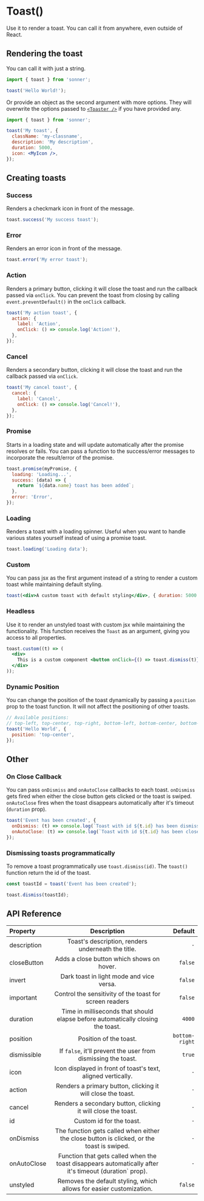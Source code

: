 
# Toast()

Use it to render a toast. You can call it from anywhere, even outside of React.

## Rendering the toast

You can call it with just a string.

```jsx
import { toast } from 'sonner';

toast('Hello World!');
```

Or provide an object as the second argument with more options. They will overwrite the options passed to [`<Toaster />`](/toaster) if you have provided any.

```jsx
import { toast } from 'sonner';

toast('My toast', {
  className: 'my-classname',
  description: 'My description',
  duration: 5000,
  icon: <MyIcon />,
});
```

## Creating toasts

### Success

Renders a checkmark icon in front of the message.

```jsx
toast.success('My success toast');
```

### Error

Renders an error icon in front of the message.

```jsx
toast.error('My error toast');
```

### Action

Renders a primary button, clicking it will close the toast and run the callback passed via `onClick`. You can prevent the toast from closing by calling `event.preventDefault()` in the `onClick` callback.

```jsx
toast('My action toast', {
  action: {
    label: 'Action',
    onClick: () => console.log('Action!'),
  },
});
```

### Cancel

Renders a secondary button, clicking it will close the toast and run the callback passed via `onClick`.

```jsx
toast('My cancel toast', {
  cancel: {
    label: 'Cancel',
    onClick: () => console.log('Cancel!'),
  },
});
```

### Promise

Starts in a loading state and will update automatically after the promise resolves or fails.
You can pass a function to the success/error messages to incorporate the result/error of the promise.

```jsx
toast.promise(myPromise, {
  loading: 'Loading...',
  success: (data) => {
    return `${data.name} toast has been added`;
  },
  error: 'Error',
});
```

### Loading

Renders a toast with a loading spinner. Useful when you want to handle various states yourself instead of using a promise toast.

```jsx
toast.loading('Loading data');
```

### Custom

You can pass jsx as the first argument instead of a string to render a custom toast while maintaining default styling.

```jsx
toast(<div>A custom toast with default styling</div>, { duration: 5000 });
```

### Headless

Use it to render an unstyled toast with custom jsx while maintaining the functionality. This function receives the `Toast` as an argument, giving you access to all properties.

```jsx
toast.custom((t) => (
  <div>
    This is a custom component <button onClick={() => toast.dismiss(t)}>close</button>
  </div>
));
```

### Dynamic Position

You can change the position of the toast dynamically by passing a `position` prop to the toast
function. It will not affect the positioning of other toasts.

```jsx
// Available positions:
// top-left, top-center, top-right, bottom-left, bottom-center, bottom-right
toast('Hello World', {
  position: 'top-center',
});
```

## Other

### On Close Callback

You can pass `onDismiss` and `onAutoClose` callbacks to each toast. `onDismiss` gets fired when either the close button gets clicked or the toast is swiped. `onAutoClose` fires when the toast disappears automatically after it's timeout (`duration` prop).

```jsx
toast('Event has been created', {
  onDismiss: (t) => console.log(`Toast with id ${t.id} has been dismissed`),
  onAutoClose: (t) => console.log(`Toast with id ${t.id} has been closed automatically`),
});
```

### Dismissing toasts programmatically

To remove a toast programmatically use `toast.dismiss(id)`. The `toast()` function return the id of the toast.

```jsx
const toastId = toast('Event has been created');

toast.dismiss(toastId);
```

## API Reference

| Property    |                                              Description                                               |        Default |
| :---------- | :----------------------------------------------------------------------------------------------------: | -------------: |
| description |                           Toast's description, renders underneath the title.                           |            `-` |
| closeButton |                               Adds a close button which shows on hover.                                |        `false` |
| invert      |                                Dark toast in light mode and vice versa.                                |        `false` |
| important   |                        Control the sensitivity of the toast for screen readers                         |        `false` |
| duration    |            Time in milliseconds that should elapse before automatically closing the toast.             |         `4000` |
| position    |                                         Position of the toast.                                         | `bottom-right` |
| dismissible |                     If `false`, it'll prevent the user from dismissing the toast.                      |         `true` |
| icon        |                      Icon displayed in front of toast's text, aligned vertically.                      |            `-` |
| action      |                      Renders a primary button, clicking it will close the toast.                       |            `-` |
| cancel      |                     Renders a secondary button, clicking it will close the toast.                      |            `-` |
| id          |                                        Custom id for the toast.                                        |            `-` |
| onDismiss   |       The function gets called when either the close button is clicked, or the toast is swiped.        |            `-` |
| onAutoClose | Function that gets called when the toast disappears automatically after it's timeout (duration` prop). |            `-` |
| unstyled    |                  Removes the default styling, which allows for easier customization.                   |        `false` |
